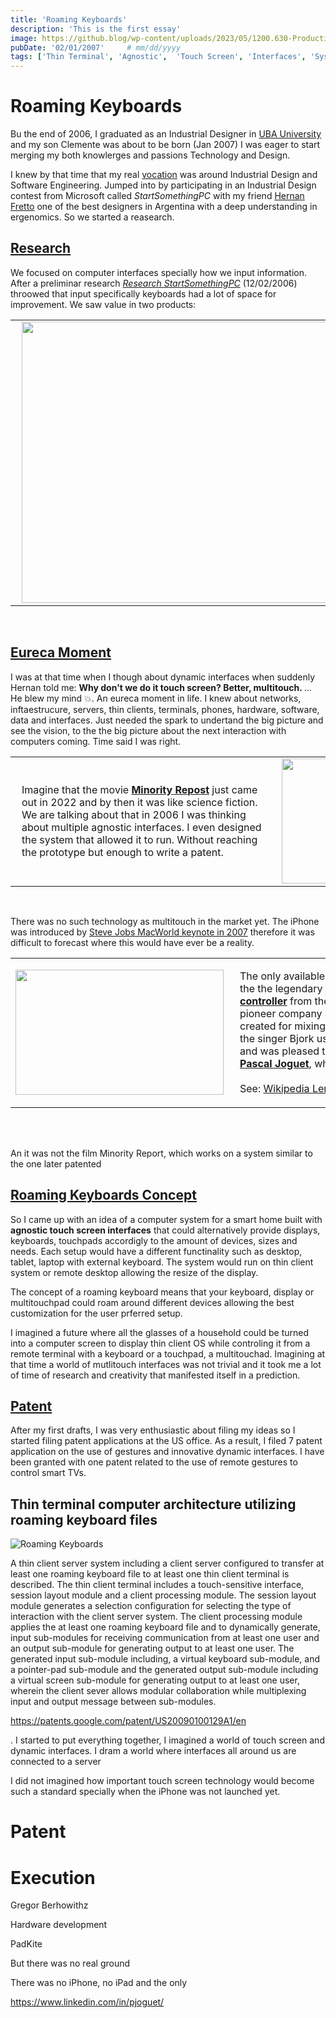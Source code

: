 ```yaml
---
title: 'Roaming Keyboards'
description: 'This is the first essay'
image: https://github.blog/wp-content/uploads/2023/05/1200.630-Productivity-wLogo@2x.png?resize=1600%2C850
pubDate: '02/01/2007'     # mm/dd/yyyy
tags: ['Thin Terminal', 'Agnostic',  'Touch Screen', 'Interfaces', 'System']
---
```


# Roaming Keyboards

Bu the end of 2006, I graduated as an Industrial Designer in <a href="https://www.fadu.uba.ar/categoria/53-diseo-industrial" target="_blank">UBA University</a> and my son Clemente was about to be born (Jan 2007) I was eager to start merging my both knowlerges and passions Technology and Design.

I knew by that time that my real <a href="/essays/started_technology#vocation" target="_blank">vocation</a> was around Industrial Design and Software Engineering. Jumped into by participating in an Industrial Design contest from Microsoft called <i>StartSomethingPC</i> with my friend <a href="http://hernanfretto.com/" target="_blank">Hernan Fretto</a> one of the best designers in Argentina with a deep understanding in ergenomics. So we started a reasearch.

## [Research](#research)

We focused on computer interfaces specially how we input information. After a preliminar research <i><a href="/images/previous/roamingkeyboards/research_startsomethingpC.pdf" target="_blank">Research StartSomethingPC</a></i> (12/02/2006) throowed that input specifically keyboards had a lot of space for improvement. We saw value in two products:

<table>
    <tr>
        <td>
            <img src="/images/previous/roamingkeyboards/optimus_keyboard.png" width="754px" height="450px" style="padding-left: 10px;"></img>
        </td>
        <td>
            <img src="/images/previous/roamingkeyboards/fingerworks_touchstream.png" width="683px" height="450px"></img>
        </td>
        <td>
            <p style="width: 250px; padding-left: 10px;"> The Russian <a href="https://www.artlebedev.com/optimus" target="_blank">Optimus Keyboard</a> (still active) with an innotvative key customization key display via sofware and an a novel touch sensitive keyboard from <i>Fireworks</i> with an erganomic fold and touch sensivitivyty.</p>
        </td>
    </tr>
</table>

<br/>

## [Eureca Moment](#eureca)

I was at that time when I though about dynamic interfaces when suddenly Hernan told me: <b>Why don't we do it touch screen? Better, multitouch. </b> ... He blew my mind 💥. An eureca moment in life.  I knew about networks, inftaestrucure, servers, thin clients, terminals, phones, hardware, software, data and interfaces. Just needed the spark to undertand the big picture and see the vision, to the the big picture about the next interaction with computers coming. Time said I was right.

<table>
    <tr>
        <td>
            <p style="width: 400px; padding-left: 10px;"> Imagine that the movie <b><a href="https://es.wikipedia.org/wiki/Minority_Report" target="_blank">Minority Repost</a></b> just came out in 2022 and by then it was like science fiction. We are talking about that in 2006 I was thinking about multiple agnostic interfaces. I even designed the system that allowed it to run. Without reaching the prototype but enough to write a patent.</p>
        </td>
        <td>
            <img src="/images/previous/roamingkeyboards/minority_report.png" width="333px" height="200px"></img>
        </td>
    </tr>
</table>

<br />

There was no such technology as multitouch in the market yet. The iPhone was introduced by <a href="https://www.youtube.com/watch?v=VQKMoT-6XSg" target="_blank">Steve Jobs MacWorld keynote in 2007</a> therefore it was difficult to forecast where this would have ever be a reality.


<table>
    <tr>
        <td>
            <img src="/images/previous/roamingkeyboards/stantum_lemur.png" width="333px" height="200px"></img>
        </td>
        <td>
            <p style="width: 400px; padding-left: 10px;"> The only available multitouch product in 2016 was the the legendary <b><a href="https://www.youtube.com/watch?v=F6zOdRwgIRQ" target="_blank">Lemur multitouch MIDI/OSC controller</a></b> from the French company <b>JazzMutant</b>, a pioneer company and products. The controller was created for mixing music and it was beutiful, in fact the singer Bjork used one. Who I got in contact with and was pleased to meet their creators specially <b><a href="https://www.linkedin.com/in/pjoguet/" targer="_blank">Pascal Joguet</a></b>, who I admire. <br /><br /> See: <a href="https://en.wikipedia.org/wiki/Lemur_(input_device)" target="_blank">Wikipedia Lemur (input device)</a>.</p>
        </td>
    </tr>
</table>

<br />



<br />

An it was not the film Minority Report, which works on a system similar to the one later patented

## [Roaming Keyboards Concept](#concept)

So I came up with an idea of a computer system for a smart home built with <b>agnostic touch screen interfaces</b> that could alternatively provide displays, keyboards, touchpads accordigly to the amount of devices, sizes and needs. Each setup would have a different functinality such as desktop, tablet, laptop with external keyboard. The system would run on thin client system or remote desktop allowing the resize of the display.

The concept of a roaming keyboard means that your keyboard, display or multitouchpad could roam around different devices allowing the best customization for the user prferred setup.

I imagined a future where all the glasses of a household could be turned into a computer screen to display thin client OS while controling it from a remote terminal with a keyboard or a touchpad, a multitouchad. Imagining at that time a world of mutlitouch interfaces was not trivial and it took me a lot of time of research and creativity that manifested itself in a prediction.

## [Patent](#patent)

After my first drafts, I was very enthusiastic about filing my ideas so I started filing patent applications at the US office. As a result, I filed 7 patent application on the use of gestures and innovative dynamic interfaces. I have been granted with one patent related to the use of remote gestures to control smart TVs.

## Thin terminal computer architecture utilizing roaming keyboard files

![Roaming Keyboards](/images/previous/roamingkeyboards/roamingkeyboards_main_patent_layout.png)

A thin client server system including a client server configured to transfer at least one roaming keyboard file to at least one thin client terminal is described. The thin client terminal includes a touch-sensitive interface, session layout module and a client processing module. The session layout module generates a selection configuration for selecting the type of interaction with the client server system. The client processing module applies the at least one roaming keyboard file and to dynamically generate, input sub-modules for receiving communication from at least one user and an output sub-module for generating output to at least one user. The generated input sub-module including, a virtual keyboard sub-module, and a pointer-pad sub-module and the generated output sub-module including a virtual screen sub-module for generating output to at least one user, wherein the client sever allows modular collaboration while multiplexing input and output message between sub-modules.


https://patents.google.com/patent/US20090100129A1/en



. I started to put everything together, I imagined a world of touch screen and dynamic interfaces. I dram a world where interfaces all around us are connected to a server



I did not imagined how important touch screen technology would become such a standard specially when the iPhone was not launched yet.


# Patent


# Execution

Gregor Berhowithz

Hardware development

PadKite

But there was no real ground

There was no iPhone, no iPad and the only

https://www.linkedin.com/in/pjoguet/
